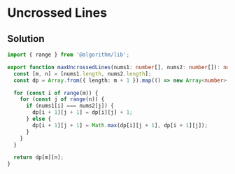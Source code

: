 # Uncrossed Lines

## Solution

```typescript filename="solution.ts" copy
import { range } from '@algorithm/lib';

export function maxUncrossedLines(nums1: number[], nums2: number[]): number {
  const [m, n] = [nums1.length, nums2.length];
  const dp = Array.from({ length: m + 1 }).map(() => new Array<number>(n + 1).fill(0));

  for (const i of range(m)) {
    for (const j of range(n)) {
      if (nums1[i] === nums2[j]) {
        dp[i + 1][j + 1] = dp[i][j] + 1;
      } else {
        dp[i + 1][j + 1] = Math.max(dp[i][j + 1], dp[i + 1][j]);
      }
    }
  }

  return dp[m][n];
}
```
